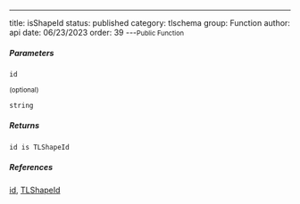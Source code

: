 ---
title: isShapeId
status: published
category: tlschema
group: Function
author: api
date: 06/23/2023
order: 39
---<Small>Public Function</Small>




##### Parameters


<ParametersTable>

<ParametersTableRow>
<ParametersTableName>

`id`

 <Small>(optional)</Small>

</ParametersTableName>
<ParametersTableDescription>

```ts
string
```



</ParametersTableDescription>
</ParametersTableRow>
</ParametersTable>

##### Returns


```ts
id is TLShapeId
```

##### References

[id](/gen/tlschema/~id), [TLShapeId](/gen/tlschema/TLShapeId-type)

